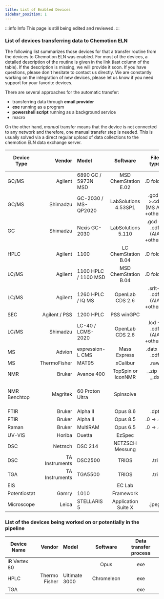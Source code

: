 ```yaml
---
title: List of Enabled Devices
sidebar_position: 1
---
```


:::info Info
This page is still being edited and reviewed.
:::

### List of devices transferring data to Chemotion ELN

The following list summarizes those devices for that a transfer routine from the devices to Chemotion ELN was enabled.
For most of the devices, a detailed description of the routine is given in the link (last column of the table). If the
description is missing, we will provide it soon. If you have questions, please don't hesitate to contact us directly. We
are constantly working on the integration of new devices, please let us know if you need support for your favorite
devices.

There are several approaches for the automatic transfer:

- transferring data through **email provider**
- **exe** running as a program
- **powershell script** running as a background service
- macro

On the other hand, _manual_ transfer means that the device is not connected to any network and therefore, one manual transfer step is needed. This is
usually solved via a direct regular upload of data collections to the chemotion ELN data exchange server.

| Device Type  |         Vendor | Model                |       Software       |         File type          |                     Data Transfer process                     |
| ------------ | -------------: | :------------------- | :------------------: | :------------------------: | :-----------------------------------------------------------: |
| GC/MS        |        Agilent | 6890 GC / 5973N MSD  | MSD ChemStation E.02 |         .D folder          |  ChemStation Macro ([details](gc_gc-ms/agilent_chemstation))  |
| GC/MS        |       Shimadzu | GC-2030 / MS-QP2020  | LabSolutions 4.53SP1 |.gcd->.cdf (MS AIA +others) |     exe ([details](gc_gc-ms/shimadzu_labsolutions_gc-ms))     |
| GC           |       Shimadzu | Nexis GC-2030        |  LabSolutions 5.110  | .gcd -> .cdf (AIA +others) |      exe ([details](gc_gc-ms/shimadzu_labsolutions_gc))       |
| HPLC         |        Agilent | 1100                 | LC ChemStation B.04  |         .D folder          | ChemStation Macro ([details](hplc_lc-ms/agilent_chemstation)) |
| LC/MS        |        Agilent | 1100 HPLC / 1100 MSD | MSD ChemStation B.04 |         .D folder          | ChemStation Macro ([details](hplc_lc-ms/agilent_chemstation)) |
| LC/MS        |        Agilent | 1260 HPLC / IQ MS    |   OpenLab CDS 2.6    | .srlt-> .cdf (AIA +others) |          exe ([details](hplc_lc-ms/agilent_openlab))          |
| SEC          |  Agilent / PSS | 1200 HPLC            |      PSS winGPC      |                            |        exe ([details](hplc_lc-ms/agilent_pss_wingpc))         |
| LC/MS        |       Shimadzu | LC-40 / LCMS-2020    |   OpenLab CDS 2.6    | .lcd -> .cdf (AIA +others) |       exe ([details](hplc_lc-ms/shimadzu_labsolutions))       |
| MS           |         Advion | expression-L CMS     |     Mass Express     |       .datx -> .cdf        |           exe ([details](ms/advion_expresion_cms))            |
| MS           |   ThermoFisher | MAT95                |       xCalibur       |            .raw            |                           _manual_                            |
| NMR          |         Bruker | Avance 400           |  TopSpin or IconNMR  |       _.zip -> _.dx        |             email ([details](nmr/bruker_topspin))             |
| NMR Benchtop |       Magritek | 60 Proton Ultra      |      Spinsolve       |                            | automatic backup function ([details](nmr/magritek_spinsolve)) |
| FTIR         |         Bruker | Alpha II             |       Opus 8.6       |             .dpt           |  exe ([details](uv_vis_nir_ir_raman/bruker_opus_dpt-format))  |
| FTIR         |         Bruker | Alpha II             |       Opus 8.5       |          .0 -> .dx         |    exe ([details](uv_vis_nir_ir_raman/bruker_opus_ft-ir))     |
| Raman        |         Bruker | MultiRAM             |       Opus 6.5       |          .0 -> .dx         |    exe ([details](uv_vis_nir_ir_raman/bruker_opus_raman))     |
| UV-VIS       |         Horiba | Duetta               |        EzSpec        |                            |                              exe                              |
| DSC          |        Netzsch | DSC 214              |   NETZSCH Messung    |                            |                     exe ([details](dsc))                      |
| DSC          | TA Instruments | DSC2500              |        TRIOS         |             .tri           |                     exe ([details](dsc))                      |
| TGA          | TA Instruments | TGA5500              |        TRIOS         |             .tri           |                     exe ([details](dsc))                      |
| EIS          |                |                      |        EC Lab        |                            |                     exe ([details](eis))                      |
| Potentiostat |          Gamry | 1010                 |      Framework       |                            |                              exe                              |
| Microscope   |          Leica | STELLARIS 5          | Application Suite X  |            .jpeg           |           exe ([details](microscopy/leica_stellaris_5))       |

### List of the devices being worked on or potentially in the pipeline

| Device Name  |        Vendor | Model         |  Software  | Data transfer process |
| ------------ | ------------: | :------------ | :--------: | :-------------------: |
| IR Vertex 80 |               |               |    Opus    |          exe          |
| HPLC         | Thermo Fisher | Ultimate 3000 | Chromeleon |          exe          |
| TGA          |               |               |            |          exe          |
